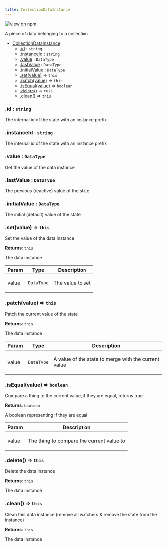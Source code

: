 ```yaml
---
title: CollectionDataInstance
---
```


[![view on npm](http://img.shields.io/npm/v/@plexusjs/core.svg)](https://www.npmjs.org/package/@plexusjs/core)

A piece of data belonging to a collection

- [CollectionDataInstance](#CollectionDataInstance)
  - [.id](#CollectionDataInstance+id) : <code>string</code>
  - [.instanceId](#CollectionDataInstance+instanceId) : <code>string</code>
  - [.value](#CollectionDataInstance+value) : <code>DataType</code>
  - [.lastValue](#CollectionDataInstance+lastValue) : <code>DataType</code>
  - [.initialValue](#CollectionDataInstance+initialValue) : <code>DataType</code>
  - [.set(value)](#CollectionDataInstance+set) ⇒ <code>this</code>
  - [.patch(value)](#CollectionDataInstance+patch) ⇒ <code>this</code>
  - [.isEqual(value)](#CollectionDataInstance+isEqual) ⇒ <code>boolean</code>
  - [.delete()](#CollectionDataInstance+delete) ⇒ <code>this</code>
  - [.clean()](#CollectionDataInstance+clean) ⇒ <code>this</code>

<a name='CollectionDataInstance+id'></a>

### .id : <code>string</code>

<p>The internal id of the state with an instance prefix</p>

<a name='CollectionDataInstance+instanceId'></a>

### .instanceId : <code>string</code>

<p>The internal id of the state with an instance prefix</p>

<a name='CollectionDataInstance+value'></a>

### .value : <code>DataType</code>

<p>Get the value of the data instance</p>

<a name='CollectionDataInstance+lastValue'></a>

### .lastValue : <code>DataType</code>

<p>The previous (reactive) value of the state</p>

<a name='CollectionDataInstance+initialValue'></a>

### .initialValue : <code>DataType</code>

<p>The initial (default) value of the state</p>

<a name='CollectionDataInstance+set'></a>

### .set(value) ⇒ <code>this</code>

<p>Set the value of the data instance</p>

**Returns**: <code>this</code> <p>The data instance</p>

| Param | Type                  | Description             |
| ----- | --------------------- | ----------------------- |
| value | <code>DataType</code> | <p>The value to set</p> |

<a name='CollectionDataInstance+patch'></a>

### .patch(value) ⇒ <code>this</code>

<p>Patch the current value of the state</p>

**Returns**: <code>this</code> <p>The data instance</p>

| Param | Type                  | Description                                                 |
| ----- | --------------------- | ----------------------------------------------------------- |
| value | <code>DataType</code> | <p>A value of the state to merge with the current value</p> |

<a name='CollectionDataInstance+isEqual'></a>

### .isEqual(value) ⇒ <code>boolean</code>

<p>Compare a thing to the current value, if they are equal, returns true</p>

**Returns**: <code>boolean</code> <p>A boolean representing if they are equal</p>

| Param | Description                                      |
| ----- | ------------------------------------------------ |
| value | <p>The thing to compare the current value to</p> |

<a name='CollectionDataInstance+delete'></a>

### .delete() ⇒ <code>this</code>

<p>Delete the data instance</p>

**Returns**: <code>this</code> <p>The data instance</p>

<a name='CollectionDataInstance+clean'></a>

### .clean() ⇒ <code>this</code>

<p>
	Clean this data instance (remove all watchers &amp; remove the state from the
	instance)
</p>

**Returns**: <code>this</code> <p>The data instance</p>
